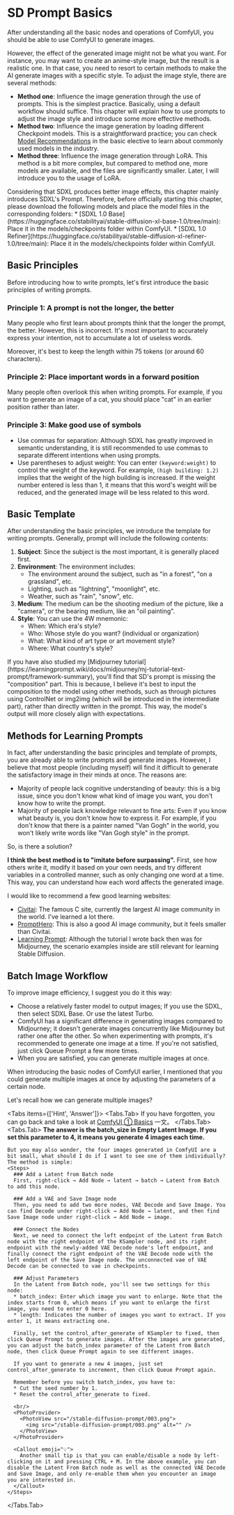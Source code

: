 
# SD Prompt Basics
After understanding all the basic nodes and operations of ComfyUI, you should be able to use ComfyUI to generate images. 

However, the effect of the generated image might not be what you want. For instance, you may want to create an anime-style image, but the result is a realistic one. In that case, you need to resort to certain methods to make the AI generate images with a specific style. To adjust the image style, there are several methods:

* **Method one**: Influence the image generation through the use of prompts. This is the simplest practice. Basically, using a default workflow should suffice. This chapter will explain how to use prompts to adjust the image style and introduce some more effective methods.
* **Method two**: Influence the image generation by loading different Checkpoint models. This is a straightforward practice; you can check [Model Recommendations](./basic-optional/model-recommendation) in the basic elective to learn about commonly used models in the industry.
* **Method three**: Influence the image generation through LoRA. This method is a bit more complex, but compared to method one, more models are available, and the files are significantly smaller. Later, I will introduce you to the usage of LoRA.

<Callout type="warning" emoji="⚠️">
  Considering that SDXL produces better image effects, this chapter mainly introduces SDXL's Prompt. Therefore, before officially starting this chapter, please download the following models and place the model files in the corresponding folders:
  * [SDXL 1.0 Base](https://huggingface.co/stabilityai/stable-diffusion-xl-base-1.0/tree/main): Place it in the models/checkpoints folder within ComfyUI.
  * [SDXL 1.0 Refiner](https://huggingface.co/stabilityai/stable-diffusion-xl-refiner-1.0/tree/main): Place it in the models/checkpoints folder within ComfyUI.
</Callout>

## Basic Principles

Before introducing how to write prompts, let's first introduce the basic principles of writing prompts.

### Principle 1: A prompt is not the longer, the better
Many people who first learn about prompts think that the longer the prompt, the better. However, this is incorrect. It's most important to accurately express your intention, not to accumulate a lot of useless words.

Moreover, it's best to keep the length within 75 tokens (or around 60 characters).

### Principle 2: Place important words in a forward position
Many people often overlook this when writing prompts. For example, if you want to generate an image of a cat, you should place "cat" in an earlier position rather than later.

### Principle 3: Make good use of symbols

* Use commas for separation: Although SDXL has greatly improved in semantic understanding, it is still recommended to use commas to separate different intentions when using prompts.
* Use parentheses to adjust weight: You can enter `(keyword:weight)` to control the weight of the keyword. For example, `(high building: 1.2)` implies that the weight of the high building is increased. If the weight number entered is less than 1, it means that this word's weight will be reduced, and the generated image will be less related to this word.

## Basic Template

After understanding the basic principles, we introduce the template for writing prompts. Generally, prompt will include the following contents:
1. **Subject**: Since the subject is the most important, it is generally placed first.
2. **Environment**: The environment includes:
    * The environment around the subject, such as "in a forest", "on a grassland", etc.
    * Lighting, such as "lightning", "moonlight", etc.
    * Weather, such as "rain", "snow", etc.
3. **Medium**: The medium can be the shooting medium of the picture, like a "camera", or the bearing medium, like an "oil painting".
4. **Style**: You can use the 4W mnemonic:
    * When: Which era's style?
    * Who: Whose style do you want? (individual or organization)
    * What: What kind of art type or art movement style?
    * Where: What country's style?

<Callout emoji="💡">
  If you have also studied my [Midjourney tutorial](https://learningprompt.wiki/docs/midjourney/mj-tutorial-text-prompt/framework-summary), you'll find that SD's prompt is missing the "composition" part. This is because, I believe it's best to input the composition to the model using other methods, such as through pictures using ControlNet or img2img (which will be introduced in the intermediate part), rather than directly written in the prompt. This way, the model's output will more closely align with expectations.
</Callout>

## Methods for Learning Prompts

In fact, after understanding the basic principles and template of prompts, you are already able to write prompts and generate images. However, I believe that most people (including myself) will find it difficult to generate the satisfactory image in their minds at once. The reasons are:

* Majority of people lack cognitive understanding of beauty: this is a big issue, since you don't know what kind of image you want, you don't know how to write the prompt.
* Majority of people lack knowledge relevant to fine arts: Even if you know what beauty is, you don't know how to express it. For example, if you don't know that there is a painter named "Van Gogh" in the world, you won't likely write words like "Van Gogh style" in the prompt.

So, is there a solution?

**I think the best method is to "imitate before surpassing".** First, see how others write it, modify it based on your own needs, and try different variables in a controlled manner, such as only changing one word at a time. This way, you can understand how each word affects the generated image.

I would like to recommend a few good learning websites:

* [Civitai](https://civitai.com/images): The famous C site, currently the largest AI image community in the world. I've learned a lot there.
* [PromptHero](https://prompthero.com/): This is also a good AI image community, but it feels smaller than Civitai.
* [Learning Prompt](https://learningprompt.wiki/): Although the tutorial I wrote back then was for Midjourney, the scenario examples inside are still relevant for learning Stable Diffusion.

## Batch Image Workflow
To improve image efficiency, I suggest you do it this way:
* Choose a relatively faster model to output images; If you use the SDXL, then select SDXL Base. Or use the latest Turbo.
* ComfyUI has a significant difference in generating images compared to Midjourney; it doesn't generate images concurrently like Midjourney but rather one after the other. So when experimenting with prompts, it's recommended to generate one image at a time. If you're not satisfied, just click Queue Prompt a few more times.
* When you are satisfied, you can generate multiple images at once.

When introducing the basic nodes of ComfyUI earlier, I mentioned that you could generate multiple images at once by adjusting the parameters of a certain node.

Let's recall how we can generate multiple images?

<Tabs items={['Hint', 'Answer']}>
  <Tabs.Tab>
    If you have forgotten, you can go back and take a look at [ComfyUI ① Basics](./comfyui-foundation) 一文。
  </Tabs.Tab>
  <Tabs.Tab>
    **The answer is the batch_size in Empty Latent Image. If you set this parameter to 4, it means you generate 4 images each time.**

    But you may also wonder, the four images generated in ComfyUI are a bit small, what should I do if I want to see one of them individually? The method is simple:
    <Steps>
      ### Add a Latent from Batch node
      First, right-click → Add Node → latent → batch → Latent from Batch to add this node.
      
      ### Add a VAE and Save Image node
      Then, you need to add two more nodes, VAE Decode and Save Image. You can find Decode under right-click → Add Node → latent, and then find Save Image node under right-click → Add Node → image.

      ### Connect the Nodes
      Next, we need to connect the left endpoint of the Latent from Batch node with the right endpoint of the KSampler node, and its right endpoint with the newly-added VAE Decode node's left endpoint, and finally connect the right endpoint of the VAE Decode node with the left endpoint of the Save Image node. The unconnected vae of VAE Decode can be connected to vae in checkpoints.

      ### Adjust Parameters
      In the Latent from Batch node, you'll see two settings for this node:
      * batch_index: Enter which image you want to enlarge. Note that the index starts from 0, which means if you want to enlarge the first image, you need to enter 0 here.
      * length: Indicates the number of images you want to extract. If you enter 1, it means extracting one.

      Finally, set the control_after_generate of KSampler to fixed, then click Queue Prompt to generate images. After the images are generated, you can adjust the batch_index parameter of the Latent from Batch node, then click Queue Prompt again to see different images.

      If you want to generate a new 4 images, just set control_after_generate to increment, then click Queue Prompt again.

      Remember before you switch batch_index, you have to:
      * Cut the seed number by 1.
      * Reset the control_after_generate to fixed.

      <br/>
      <PhotoProvider>
        <PhotoView src="/stable-diffusion-prompt/003.png">
          <img src="/stable-diffusion-prompt/003.png" alt="" />
        </PhotoView>
      </PhotoProvider>

      <Callout emoji="💡">
        Another small tip is that you can enable/disable a node by left-clicking on it and pressing CTRL + M. In the above example, you can disable the Latent From Batch node as well as the connected VAE Decode and Save Image, and only re-enable them when you encounter an image you are interested in.
      </Callout>
    </Steps>
  </Tabs.Tab>
</Tabs>

<Subscribe />